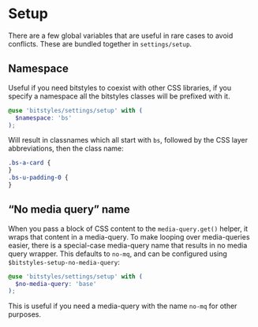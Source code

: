 
<Meta title="Design Tokens/Setup" />

# Setup

There are a few global variables that are useful in rare cases to avoid conflicts. These are bundled together in `settings/setup`.

## Namespace

Useful if you need bitstyles to coexist with other CSS libraries, if you specify a namespace all the bitstyles classes will be prefixed with it.

```scss
@use 'bitstyles/settings/setup' with (
  $namespace: 'bs'
);
```

Will result in classnames which all start with `bs`, followed by the CSS layer abbreviations, then the class name:

```scss
.bs-a-card {
}
.bs-u-padding-0 {
}
```

## “No media query” name

When you pass a block of CSS content to the `media-query.get()` helper, it wraps that content in a media-query. To make looping over media-queries easier, there is a special-case media-query name that results in no media query wrapper. This defaults to `no-mq`, and can be configured using `$bitstyles-setup-no-media-query`:

```scss
@use 'bitstyles/settings/setup' with (
  $no-media-query: 'base'
);
```

This is useful if you need a media-query with the name `no-mq` for other purposes.
